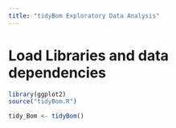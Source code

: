 ```yaml
---
title: "tidyBom Exploratory Data Analysis"
---
```


# Load Libraries and data dependencies
```r
library(ggplot2)
source("tidyBom.R")

tidy_Bom <- tidyBom()
```



